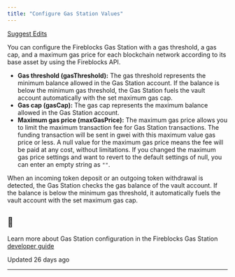 ```yaml
---
title: "Configure Gas Station Values"
---
```


[Suggest Edits](/edit/configure-gas-station-values)

You can configure the Fireblocks Gas Station with a gas threshold, a gas cap, and a maximum gas price for each blockchain network according to its base asset by using the Fireblocks API.

*   **Gas threshold (gasThreshold):** The gas threshold represents the minimum balance allowed in the Gas Station account. If the balance is below the minimum gas threshold, the Gas Station fuels the vault account automatically with the set maximum gas cap.
*   **Gas cap (gasCap):** The gas cap represents the maximum balance allowed in the Gas Station account.
*   **Maximum gas price (maxGasPrice):** The maximum gas price allows you to limit the maximum transaction fee for Gas Station transactions. The funding transaction will be sent in gwei with this maximum value gas price or less. A null value for the maximum gas price means the fee will be paid at any cost, without limitations. If you changed the maximum gas price settings and want to revert to the default settings of null, you can enter an empty string as `""`.

When an incoming token deposit or an outgoing token withdrawal is detected, the Gas Station checks the gas balance of the vault account. If the balance is below the minimum gas threshold, it automatically fuels the vault account with the set maximum gas cap.

<Info>

## 📘

Learn more about Gas Station configuration in the Fireblocks Gas Station [developer guide](/reference/set-the-gas-station-values)



</Info>

Updated 26 days ago

* * *